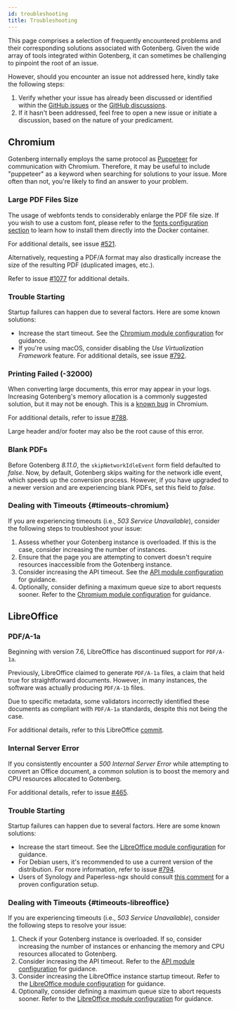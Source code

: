 ```yaml
---
id: troubleshooting
title: Troubleshooting
---
```


This page comprises a selection of frequently encountered problems and their corresponding solutions associated with
Gotenberg. Given the wide array of tools integrated within Gotenberg, it can sometimes be challenging to pinpoint the
root of an issue.

However, should you encounter an issue not addressed here, kindly take the following steps:

1. Verify whether your issue has already been discussed or identified within the [GitHub issues](https://github.com/gotenberg/gotenberg/issues)
or the [GitHub discussions](https://github.com/gotenberg/gotenberg/discussions).
2. If it hasn't been addressed, feel free to open a new issue or initiate a discussion, based on the nature of your
predicament.

## Chromium

Gotenberg internally employs the same protocol as [Puppeteer](https://pptr.dev/) for communication with Chromium.
Therefore, it may be useful to include "puppeteer" as a keyword when searching for solutions to your issue. More often
than not, you're likely to find an answer to your problem.

### Large PDF Files Size

The usage of webfonts tends to considerably enlarge the PDF file size. If you wish to use a custom font, please refer
to the [fonts configuration section](configuration#fonts) to learn how to install them directly into the Docker container.

For additional details, see issue [#521](https://github.com/gotenberg/gotenberg/issues/521).

Alternatively, requesting a PDF/A format may also drastically increase the size of the resulting PDF
(duplicated images, etc.).

Refer to issue [#1077](https://github.com/gotenberg/gotenberg/issues/1077) for additional details.

### Trouble Starting

Startup failures can happen due to several factors. Here are some known solutions:

* Increase the start timeout. See the [Chromium module configuration](configuration#chromium) for guidance.
* If you're using macOS, consider disabling the *Use Virtualization Framework* feature. For additional details, see issue
[#792](https://github.com/gotenberg/gotenberg/issues/792).

### Printing Failed (-32000)

When converting large documents, this error may appear in your logs. Increasing Gotenberg's memory allocation is a
commonly suggested solution, but it may not be enough. This is a [known bug](https://issues.chromium.org/issues/40842550) in Chromium.

For additional details, refer to issue [#788](https://github.com/gotenberg/gotenberg/issues/788).

Large header and/or footer may also be the root cause of this error.

### Blank PDFs

Before Gotenberg *8.11.0*, the `skipNetworkIdleEvent` form field defaulted to *false*.
Now, by default, Gotenberg skips waiting for the network idle event, which speeds up the conversion process.
However, if you have upgraded to a newer version and are experiencing blank PDFs, set this field to *false*.

### Dealing with Timeouts {#timeouts-chromium}

If you are experiencing timeouts (i.e., *503 Service Unavailable*), consider the following steps to troubleshoot your issue:

1. Assess whether your Gotenberg instance is overloaded. If this is the case, consider increasing the number of instances.
2. Ensure that the page you are attempting to convert doesn't require resources inaccessible from the Gotenberg instance.
3. Consider increasing the API timeout. See the [API module configuration](configuration#api) for guidance.
4. Optionally, consider defining a maximum queue size to abort requests sooner. Refer to the [Chromium module configuration](configuration#chromium) for guidance.

## LibreOffice

### PDF/A-1a

Beginning with version 7.6, LibreOffice has discontinued support for `PDF/A-1a`.

Previously, LibreOffice claimed to generate `PDF/A-1a` files, a claim that held true for straightforward documents.
However, in many instances, the software was actually producing `PDF/A-1b` files.

Due to specific metadata, some validators incorrectly identified these documents as compliant with `PDF/A-1a` standards,
despite this not being the case.

For additional details, refer to this LibreOffice [commit](https://git.libreoffice.org/core/+/c4b12d06698402984b3ffdbd2c139f261fa35ca1%5E%21).

### Internal Server Error

If you consistently encounter a *500 Internal Server Error* while attempting to convert an Office document, a common
solution is to boost the memory and CPU resources allocated to Gotenberg.

For additional details, refer to issue [#465](https://github.com/gotenberg/gotenberg/issues/465).

### Trouble Starting

Startup failures can happen due to several factors. Here are some known solutions:

* Increase the start timeout. See the [LibreOffice module configuration](configuration#libreoffice) for guidance.
* For Debian users, it's recommended to use a current version of the distribution. For more information, refer to issue [#794](https://github.com/gotenberg/gotenberg/issues/794).
* Users of Synology and Paperless-ngx should consult [this comment](https://github.com/gotenberg/gotenberg/issues/763#issuecomment-1890472047)
for a proven configuration setup.

### Dealing with Timeouts {#timeouts-libreoffice}

If you are experiencing timeouts (i.e., *503 Service Unavailable*), consider the following steps to resolve your issue:

1. Check if your Gotenberg instance is overloaded. If so, consider increasing the number of instances or enhancing the
memory and CPU resources allocated to Gotenberg.
2. Consider increasing the API timeout. Refer to the [API module configuration](configuration#api) for guidance.
3. Consider increasing the LibreOffice instance startup timeout. Refer to the
[LibreOffice module configuration](configuration#libreoffice) for guidance.
4. Optionally, consider defining a maximum queue size to abort requests sooner. Refer to the
[LibreOffice module configuration](configuration#libreoffice) for guidance.

